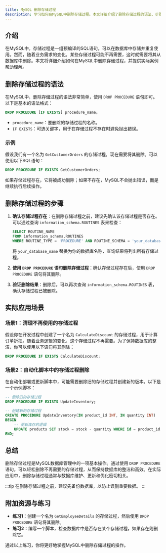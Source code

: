 ```yaml
---
title: MySQL 删除存储过程
description: 学习如何在MySQL中删除存储过程。本文详细介绍了删除存储过程的语法、步骤以及实际应用场景，适合初学者快速掌握。
---
```


## 介绍

在MySQL中，存储过程是一组预编译的SQL语句，可以在数据库中存储并重复使用。然而，随着业务需求的变化，某些存储过程可能不再需要，这时就需要将其从数据库中删除。本文将详细介绍如何在MySQL中删除存储过程，并提供实际案例帮助理解。

## 删除存储过程的语法

在MySQL中，删除存储过程的语法非常简单，使用 `DROP PROCEDURE` 语句即可。以下是基本的语法格式：

```sql
DROP PROCEDURE [IF EXISTS] procedure_name;
```

- `procedure_name`：要删除的存储过程的名称。
- `IF EXISTS`：可选关键字，用于在存储过程不存在时避免抛出错误。

### 示例

假设我们有一个名为 `GetCustomerOrders` 的存储过程，现在需要将其删除。可以使用以下SQL语句：

```sql
DROP PROCEDURE IF EXISTS GetCustomerOrders;
```

如果存储过程存在，它将被成功删除；如果不存在，MySQL不会抛出错误，而是继续执行后续操作。

## 删除存储过程的步骤

1. **确认存储过程存在**：在删除存储过程之前，建议先确认该存储过程是否存在。可以通过查询 `information_schema.ROUTINES` 表来检查：

    ```sql
    SELECT ROUTINE_NAME
    FROM information_schema.ROUTINES
    WHERE ROUTINE_TYPE = 'PROCEDURE' AND ROUTINE_SCHEMA = 'your_database_name';
    ```

    将 `your_database_name` 替换为你的数据库名称，查询结果将列出所有存储过程。

2. **使用 `DROP PROCEDURE` 语句删除存储过程**：确认存储过程存在后，使用 `DROP PROCEDURE` 语句将其删除。

3. **验证删除结果**：删除后，可以再次查询 `information_schema.ROUTINES` 表，确认存储过程已被删除。

## 实际应用场景

### 场景1：清理不再使用的存储过程

假设你在开发过程中创建了一个名为 `CalculateDiscount` 的存储过程，用于计算订单折扣。随着业务逻辑的变化，这个存储过程不再需要。为了保持数据库的整洁，你可以使用以下语句将其删除：

```sql
DROP PROCEDURE IF EXISTS CalculateDiscount;
```

### 场景2：自动化脚本中的存储过程删除

在自动化部署或更新脚本中，可能需要删除旧的存储过程并创建新的版本。以下是一个示例脚本：

```sql
-- 删除旧的存储过程
DROP PROCEDURE IF EXISTS UpdateInventory;

-- 创建新的存储过程
CREATE PROCEDURE UpdateInventory(IN product_id INT, IN quantity INT)
BEGIN
    -- 更新库存的逻辑
    UPDATE products SET stock = stock - quantity WHERE id = product_id;
END;
```

## 总结

删除存储过程是MySQL数据库管理中的一项基本操作。通过使用 `DROP PROCEDURE` 语句，可以轻松删除不再需要的存储过程，从而保持数据库的整洁和高效。在实际应用中，删除存储过程通常与数据库维护、更新和优化密切相关。

:::tip
在删除存储过程之前，建议先备份数据库，以防止误删重要数据。
:::

## 附加资源与练习

- **练习1**：创建一个名为 `GetEmployeeDetails` 的存储过程，然后使用 `DROP PROCEDURE` 语句将其删除。
- **练习2**：编写一个脚本，检查数据库中是否存在某个存储过程，如果存在则删除它。

通过以上练习，你将更好地掌握MySQL中删除存储过程的操作。